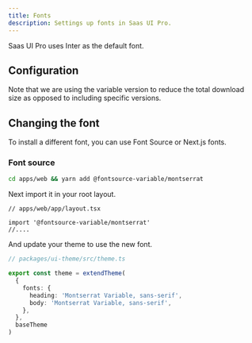 ```yaml
---
title: Fonts
description: Settings up fonts in Saas UI Pro.
---
```


Saas UI Pro uses Inter as the default font.

## Configuration

<Info>
  Note that we are using the variable version to reduce the total download size
  as opposed to including specific versions.
</Info>

## Changing the font

To install a different font, you can use Font Source or Next.js fonts.

### Font source

```bash
cd apps/web && yarn add @fontsource-variable/montserrat
```

Next import it in your root layout.

```tsx
// apps/web/app/layout.tsx

import '@fontsource-variable/montserrat'
//....
```

And update your theme to use the new font.

```ts
// packages/ui-theme/src/theme.ts

export const theme = extendTheme(
  {
    fonts: {
      heading: 'Montserrat Variable, sans-serif',
      body: 'Montserrat Variable, sans-serif',
    },
  },
  baseTheme
)
```
